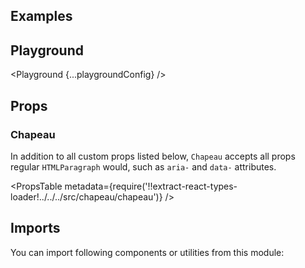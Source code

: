 


<Layout title="Chapeau" description="🚧 This page is under construction">

## Examples

<Example title="Basic usage" path="chapeau/basic-usage">
  <BasicUsage />
</Example>

<Example title="Inverted" path="chapeau/inverted" darkPreview>
  <Inverted />
</Example>

## Playground

<Playground {...playgroundConfig} />

## Props

### Chapeau

In addition to all custom props listed below, `Chapeau` accepts all props regular `HTMLParagraph` would, such as `aria-` and `data-` attributes.

<PropsTable
  metadata={require('!!extract-react-types-loader!../../../src/chapeau/chapeau')}
/>

## Imports

You can import following components or utilities from this module:

<Imports module={ChapeauExports} path="@datacamp/waffles/chapeau" />

</Layout>
